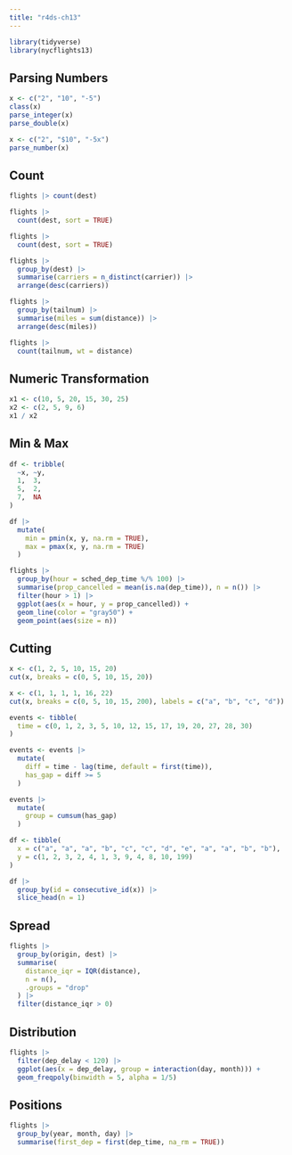 ```yaml
---
title: "r4ds-ch13"
---
```


```r
library(tidyverse)
library(nycflights13)
```

## Parsing Numbers

```r
x <- c("2", "10", "-5")
class(x)
parse_integer(x)
parse_double(x)
```

```r
x <- c("2", "$10", "-5x")
parse_number(x)
```

## Count
```r
flights |> count(dest)
```


```r
flights |> 
  count(dest, sort = TRUE)
```


```r
flights |> 
  count(dest, sort = TRUE)
```

```r
flights |> 
  group_by(dest) |> 
  summarise(carriers = n_distinct(carrier)) |> 
  arrange(desc(carriers))
```

```r
flights |> 
  group_by(tailnum) |> 
  summarise(miles = sum(distance)) |> 
  arrange(desc(miles))
```


```r
flights |> 
  count(tailnum, wt = distance)
```


## Numeric Transformation

```r
x1 <- c(10, 5, 20, 15, 30, 25)
x2 <- c(2, 5, 9, 6)
x1 / x2
```

## Min & Max

```r
df <- tribble(
  ~x, ~y,
  1,  3,
  5,  2,
  7,  NA
)

df |> 
  mutate(
    min = pmin(x, y, na.rm = TRUE),
    max = pmax(x, y, na.rm = TRUE)
  )
```

```r
flights |> 
  group_by(hour = sched_dep_time %/% 100) |> 
  summarise(prop_cancelled = mean(is.na(dep_time)), n = n()) |> 
  filter(hour > 1) |> 
  ggplot(aes(x = hour, y = prop_cancelled)) +
  geom_line(color = "gray50") +
  geom_point(aes(size = n))
```

## Cutting

```r
x <- c(1, 2, 5, 10, 15, 20)
cut(x, breaks = c(0, 5, 10, 15, 20))
```

```r
x <- c(1, 1, 1, 1, 16, 22)
cut(x, breaks = c(0, 5, 10, 15, 200), labels = c("a", "b", "c", "d"))
```




```r
events <- tibble(
  time = c(0, 1, 2, 3, 5, 10, 12, 15, 17, 19, 20, 27, 28, 30)
)

events <- events |> 
  mutate(
    diff = time - lag(time, default = first(time)),
    has_gap = diff >= 5
  )

events |> 
  mutate(
    group = cumsum(has_gap)
  )
```

```r
df <- tibble(
  x = c("a", "a", "a", "b", "c", "c", "d", "e", "a", "a", "b", "b"),
  y = c(1, 2, 3, 2, 4, 1, 3, 9, 4, 8, 10, 199)
)

df |> 
  group_by(id = consecutive_id(x)) |> 
  slice_head(n = 1)
```

## Spread

```r
flights |> 
  group_by(origin, dest) |> 
  summarise(
    distance_iqr = IQR(distance),
    n = n(),
    .groups = "drop"
  ) |> 
  filter(distance_iqr > 0)
```


## Distribution

```r
flights |> 
  filter(dep_delay < 120) |> 
  ggplot(aes(x = dep_delay, group = interaction(day, month))) + 
  geom_freqpoly(binwidth = 5, alpha = 1/5)
```


## Positions

```r
flights |> 
  group_by(year, month, day) |> 
  summarise(first_dep = first(dep_time, na_rm = TRUE))
```

